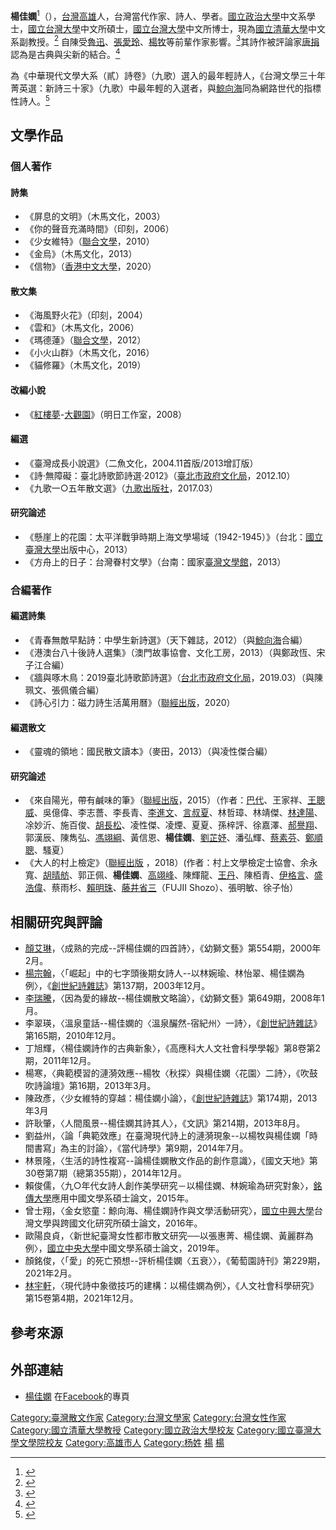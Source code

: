 {{Infobox writer
| name         = 楊佳嫻
| romaji       = Yang, Chia-Hsien
| birth_date   = {{birth year and age|1978}}
| birth_place  = {{TWN}}
| nationality  = {{ROC}}（臺灣）
| education    = [[國立政治大學|國立政治大學]]中文系學士<Br/>[[國立台灣大學|國立台灣大學]]中文所碩士<Br/>[[國立台灣大學|國立台灣大學]]中文所博士
| alma_mater   = 
| genre        = [[現代詩|現代詩]]
| awards       = 
| movement     = 
| notableworks = 
| website      = 
}}

'''楊佳嫻'''<ref>{{cite web|url=http://www.biosmonthly.com/interview_topic/9330|title=節制寫詩，抗拒賣老 ——專訪楊佳嫻|author=BIOS monthly|access-date=2019-03-11|archive-date=2019-11-01|archive-url=https://web.archive.org/web/20191101084358/http://www.biosmonthly.com/interview_topic/9330|dead-url=no}}</ref>（{{bd|1978年|6月15日|catIdx=Yang楊佳嫻}}），[[台灣|台灣]][[高雄|高雄]]人，台灣當代作家、詩人、學者。[[國立政治大學|國立政治大學]]中文系學士，[[國立台灣大學|國立台灣大學]]中文所碩士，[[國立台灣大學|國立台灣大學]]中文所博士，現為[[國立清華大學|國立清華大學]]中文系副教授。<ref>{{cite web|url=https://cl.site.nthu.edu.tw/p/406-1401-39938,r2884.php?Lang=zh-tw|title=國立清華大學中國文學系專任教師-楊佳嫻|author=國立清華大學}}</ref> 自陳受[[魯迅|魯迅]]、[[張愛玲|張愛玲]]、[[楊牧|楊牧]]等前輩作家影響。<ref>{{cite web|url=https://theinitium.com/article/20200318-culture-yang-mu-rip-by-yang-jia-xian/ |author=楊佳嫻 |title=楊佳嫻：如何親近楊牧的詩？聲響、火焰與泥土 |publisher=[[端傳媒|端傳媒]]}}</ref>其詩作被評論家[[唐捐|唐捐]]認為是古典與尖新的結合。<ref>{{Cite book | author = 楊佳嫻 | title = 你的聲音充滿時間 | location = 臺北 | publisher = 印刻 | date = 2006 | pages = 16 | ISBN = 9789867108609 | accessdate = 2022-01-25 | url = https://www.books.com.tw/products/0010334578 | language = 中文 | quote = 天機精警，人機深刻，造老成而鬬尖新 }}</ref>

為《中華現代文學大系（貳）詩卷》（九歌）選入的最年輕詩人，《台灣文學三十年菁英選：新詩三十家》（九歌）中最年輕的入選者，與[[鯨向海|鯨向海]]同為網路世代的指標性詩人。<ref>{{Cite journal |author=丁旭輝 |url=https://www.airitilibrary.com/Publication/alDetailedMesh?docid=18150373-201112-201203080067-201203080067-3-31 |title=楊佳嫻詩作的古典新象 |journal=高應科大人文社會科學學報 |year=2011 |volume=8 |issue=2 |pages=168 }}</ref>

==文學作品==
===個人著作===
====詩集====
*《屏息的文明》（木馬文化，2003）
*《你的聲音充滿時間》（印刻，2006）
*《少女維特》（[[聯合文學|聯合文學]]，2010）
*《金烏》（木馬文化，2013）
*《信物》（[[香港中文大學|香港中文大學]]，2020）

====散文集====
*《海風野火花》（印刻，2004）
*《雲和》（木馬文化，2006）
*《瑪德蓮》（[[聯合文學|聯合文學]]，2012）
*《小火山群》（木馬文化，2016）
*《貓修羅》（木馬文化，2019）

====改編小說====
*《[[紅樓夢|紅樓夢]]-[[大觀園|大觀園]]》（明日工作室，2008）

====編選====
*《臺灣成長小說選》（二魚文化，2004.11首版/2013增訂版）
*《詩‧無障礙：臺北詩歌節詩選‧2012》（[[臺北市政府文化局|臺北市政府文化局]]，2012.10）
*《九歌一○五年散文選》（[[九歌出版社|九歌出版社]]，2017.03）

====研究論述====
*《懸崖上的花園：太平洋戰爭時期上海文學場域（1942-1945）》（台北：[[國立臺灣大學|國立臺灣大學]]出版中心，2013）
*《方舟上的日子：台灣眷村文學》（台南：國家[[臺灣文學館|臺灣文學館]]，2013）

===合編著作===
====編選詩集====
*《青春無敵早點詩：中學生新詩選》（天下雜誌，2012）（與[[鯨向海|鯨向海]]合編）
*《港澳台八十後詩人選集》（澳門故事協會、文化工房，2013）（與鄭政恆、宋子江合編）
*《牆與啄木鳥：2019臺北詩歌節詩選》（[[台北市政府文化局|台北市政府文化局]]，2019.03）（與陳珮文、張佩儀合編）
*《詩心引力：磁力詩生活萬用曆》（[[聯經出版|聯經出版]]，2020）

====編選散文====
*《靈魂的領地：國民散文讀本》（麥田，2013）（與凌性傑合編）

====研究論述====
*《來自陽光，帶有鹹味的筆》（[[聯經出版|聯經出版]]，2015）（作者：[[巴代|巴代]]、王家祥、[[王聰威|王聰威]]、吳億偉、李志薔、李長青、[[李進文|李進文]]、[[言叔夏|言叔夏]]、林哲璋、林靖傑、[[林達陽|林達陽]]、凃妙沂、施百俊、[[胡長松|胡長松]]、凌性傑、凌煙、夏夏、孫梓評、徐嘉澤、[[郝譽翔|郝譽翔]]、郭漢辰、陳雋弘、[[馮翊綱|馮翊綱]]、黃信恩、'''楊佳嫻'''、[[劉芷妤|劉芷妤]]、潘弘輝、[[蔡素芬|蔡素芬]]、[[鄭順聰|鄭順聰]]、騷夏）
*《大人的村上檢定》（[[聯經出版|聯經出版]] ，2018）(作者：村上文學檢定士協會、余永寬、[[胡晴舫|胡晴舫]]、郭正佩、'''楊佳嫻'''、[[高翊峰|高翊峰]]、陳輝龍、[[王丹|王丹]]、陳栢青、[[伊格言|伊格言]]、[[盛浩偉|盛浩偉]]、蔡雨杉、[[賴明珠|賴明珠]]、[[藤井省三|藤井省三]]（FUJII Shozo）、張明敏、徐子怡）

==相關研究與評論==
*[[顏艾琳|顏艾琳]]，〈成熟的完成--評楊佳嫻的四首詩〉，《幼獅文藝》第554期，2000年2月。
*[[楊宗翰_(學者)|楊宗翰]]，〈「崛起」中的七字頭後期女詩人--以林婉瑜、林怡翠、楊佳嫻為例〉，《[[創世紀詩社|創世紀詩雜誌]]》第137期，2003年12月。
*[[李瑞騰|李瑞騰]]，〈因為愛的緣故--楊佳嫻散文略論〉，《幼獅文藝》第649期，2008年1月。
*李翠瑛，〈溫泉童話--楊佳嫻的〈溫泉釅然-宿紀州〉一詩〉，《[[創世紀詩社|創世紀詩雜誌]]》第165期，2010年12月。
*丁旭輝，〈楊佳嫻詩作的古典新象〉，《高應科大人文社會科學學報》第8卷第2期，2011年12月。
*楊寒，〈典範模習的漣漪效應--楊牧〈秋探〉與楊佳嫻〈花園〉二詩〉，《吹鼓吹詩論壇》第16期，2013年3月。
*陳政彥，〈少女維特的穿越：楊佳嫻小論〉，《[[創世紀詩社|創世紀詩雜誌]]》第174期，2013年3月
*許耿肇，〈人間風景--楊佳嫻其詩其人〉，《文訊》第214期，2013年8月。
*劉益州，〈論「典範效應」在臺灣現代詩上的漣漪現象--以楊牧與楊佳嫻「時間書寫」為主的討論〉，《當代詩學》第9期，2014年7月。
*林景隆，〈生活的詩性複寫--論楊佳嫻散文作品的創作意識〉，《國文天地》第30卷第7期（總第355期），2014年12月。
*賴俊儒，〈九○年代女詩人創作美學研究－以楊佳嫻、林婉瑜為研究對象〉，[[銘傳大學|銘傳大學]]應用中國文學系碩士論文，2015年。
*曾士翔，〈金女慾童：鯨向海、楊佳嫻詩作與文學活動研究〉，[[國立中興大學|國立中興大學]]台灣文學與跨國文化研究所碩士論文，2016年。
*歐陽良貞，〈新世紀臺灣女性都市散文研究──以張惠菁、楊佳嫻、黃麗群為例〉，[[國立中央大學|國立中央大學]]中國文學系碩士論文，2019年。
*顏銘俊，〈「愛」的死亡預想--評析楊佳嫻〈五衰〉〉，《葡萄園詩刊》第229期，2021年2月。
*[[林宇軒|林宇軒]]，〈現代詩中象徵技巧的建構：以楊佳嫻為例〉，《人文社會科學研究》第15卷第4期，2021年12月。

==參考來源==
{{reflist}}

==外部連結==
*[https://www.facebook.com/nowoolf 楊佳嫻] {{Wayback|url=https://www.facebook.com/nowoolf |date=20190527052409 }}在[[Facebook|Facebook]]的專頁

{{DEFAULTSORT:Yang楊佳嫻}}
[[Category:臺灣散文作家|Category:臺灣散文作家]]
[[Category:台灣文學家|Category:台灣文學家]]
[[Category:台灣女性作家|Category:台灣女性作家]]
[[Category:國立清華大學教授|Category:國立清華大學教授]]
[[Category:國立政治大學校友|Category:國立政治大學校友]]
[[Category:國立臺灣大學文學院校友|Category:國立臺灣大學文學院校友]]
[[Category:高雄市人|Category:高雄市人]]
[[Category:杨姓|Category:杨姓]]
[[Category:台灣女性詩人|楊]]
[[Category:21世紀臺灣詩人|楊]]